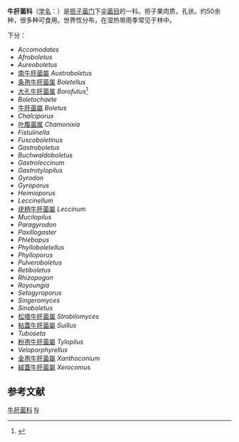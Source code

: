 {{Automatic taxobox
| taxon = Boletaceae
| image = Boletus_edulis_(Tillegem).jpg
| image_caption = [[美味牛肝菌|美味牛肝菌]] ''Boletus edulis''
| authority = Chevall. (1828)
| subdivision_ranks =属
| subdivision =
参见文内
}}

'''牛肝菌科'''（[[学名|学名]]：{{lang|en|Boletaceae}}）是[[担子菌门|担子菌门]]下[[伞菌目|伞菌目]]的一科。担子果肉质，孔状。约50余种，很多种可食用。世界性分布，在湿热带雨季常见于林中。

下分：
* ''Accomodates''
* ''Afroboletus''
* ''Aureoboletus''
* [[南牛肝菌屬|南牛肝菌屬]] ''Austroboletus''
* [[条孢牛肝菌属|条孢牛肝菌属]] ''Boletellus''
* [[大孔牛肝菌属|大孔牛肝菌属]] ''Borofutus''<ref>{{cite journal|coauthors=Feng, Bang; Wu, Gang; Zhu, Xue Tai; Li, Yan Chun; Yang, Zhu L.|title=Borofutus, a new genus of Boletaceae from tropical Asia: phylogeny, morphology and taxonomy|journal=Fungal Diversity|date=2012-10-30|volume=58|issue=1|pages=215–226|doi=10.1007/s13225-012-0211-8|last=Hosen|first=Md. Iqbal}}</ref>
* ''Boletochaete''
* [[牛肝菌屬|牛肝菌屬]] ''Boletus''
* ''Chalciporus''
* [[叶腹菌属|叶腹菌属]] ''Chamonixia''
* ''Fistulinella''
* ''Fuscoboletinus''
* ''Gastroboletus''
* ''Buchwaldoboletus''
* ''Gastroleccinum''
* ''Gastrotylopilus''
* ''Gyrodon''
* ''Gyroporus''
* ''Heimioporus''
* ''Leccinellum''
* [[疣柄牛肝菌屬|疣柄牛肝菌屬]] ''Leccinum''
* ''Mucilopilus''
* ''Paragyrodon''
* ''Paxillogaster''
* ''Phlebopus''
* ''Phylloboletellus''
* ''Phylloporus''
* ''Pulveroboletus''
* ''Retiboletus''
* ''Rhizopogon''
* ''Royoungia''
* ''Setogyroporus''
* ''Singeromyces''
* ''Sinoboletus''
* [[松塔牛肝菌属|松塔牛肝菌属]] ''Strobilomyces''
* [[粘蓋牛肝菌屬|粘蓋牛肝菌屬]] ''Suillus''
* ''Tuboseta''
* [[粉孢牛肝菌屬|粉孢牛肝菌屬]] ''Tylopilus''
* ''Veloporphyrellus''
* [[金孢牛肝菌屬|金孢牛肝菌屬]] ''Xanthoconium''
* [[絨蓋牛肝菌屬|絨蓋牛肝菌屬]] ''Xerocomus''

==参考文献==
{{wikispecies|Boletaceae}}
{{reflist}}
{{Taxonbar|from=Q899266}}

[[Category:牛肝菌科|]]
[[Category:伞菌目|N]]